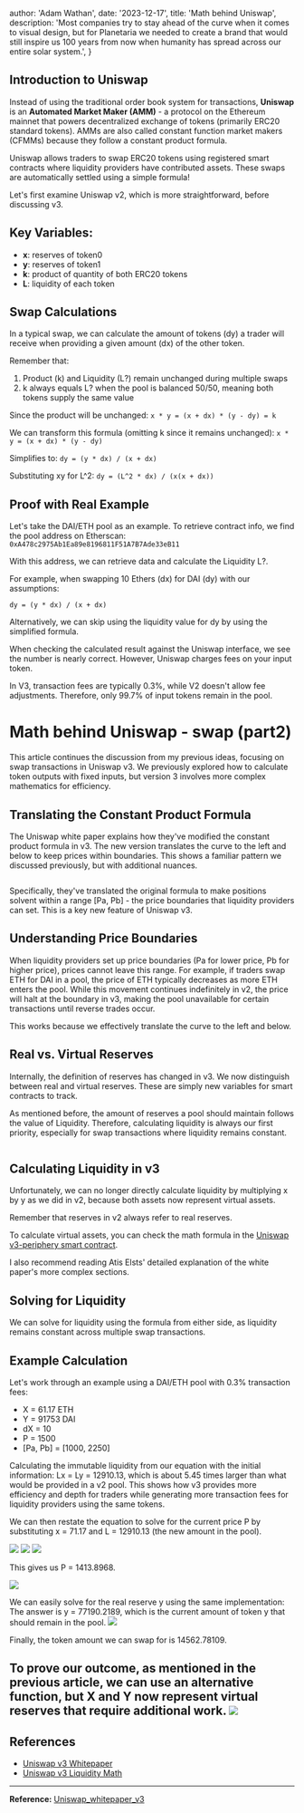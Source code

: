 
  author: 'Adam Wathan',
  date: '2023-12-17',
  title: 'Math behind Uniswap',
  description:
    'Most companies try to stay ahead of the curve when it comes to visual design, but for Planetaria we needed to create a brand that would still inspire us 100 years from now when humanity has spread across our entire solar system.',
}


## Introduction to Uniswap

Instead of using the traditional order book system for transactions, **Uniswap** is an **Automated Market Maker (AMM)** - a protocol on the Ethereum mainnet that powers decentralized exchange of tokens (primarily ERC20 standard tokens). AMMs are also called constant function market makers (CFMMs) because they follow a constant product formula.

Uniswap allows traders to swap ERC20 tokens using registered smart contracts where liquidity providers have contributed assets. These swaps are automatically settled using a simple formula!

Let's first examine Uniswap v2, which is more straightforward, before discussing v3.

## Key Variables:
- **x**: reserves of token0
- **y**: reserves of token1
- **k**: product of quantity of both ERC20 tokens
- **L**: liquidity of each token

## Swap Calculations

In a typical swap, we can calculate the amount of tokens (dy) a trader will receive when providing a given amount (dx) of the other token.

Remember that:
1. Product (k) and Liquidity (L?) remain unchanged during multiple swaps
2. k always equals L? when the pool is balanced 50/50, meaning both tokens supply the same value

Since the product will be unchanged:
`x * y = (x + dx) * (y - dy) = k`

We can transform this formula (omitting k since it remains unchanged):
`x * y = (x + dx) * (y - dy)`

Simplifies to:
`dy = (y * dx) / (x + dx)`

Substituting xy for L^2:
`dy = (L^2 * dx) / (x(x + dx))`

## Proof with Real Example

Let's take the DAI/ETH pool as an example. To retrieve contract info, we find the pool address on Etherscan:
`0xA478c2975Ab1Ea89e8196811F51A7B7Ade33eB11`

With this address, we can retrieve data and calculate the Liquidity L?.

For example, when swapping 10 Ethers (dx) for DAI (dy) with our assumptions:

`dy = (y * dx) / (x + dx)`

Alternatively, we can skip using the liquidity value for dy by using the simplified formula.

When checking the calculated result against the Uniswap interface, we see the number is nearly correct. However, Uniswap charges fees on your input token.

In V3, transaction fees are typically 0.3%, while V2 doesn't allow fee adjustments. Therefore, only 99.7% of input tokens remain in the pool.

# Math behind Uniswap - swap (part2)

This article continues the discussion from my previous ideas, focusing on swap transactions in Uniswap v3. We previously explored how to calculate token outputs with fixed inputs, but version 3 involves more complex mathematics for efficiency.

## Translating the Constant Product Formula

The Uniswap white paper explains how they've modified the constant product formula in v3. The new version translates the curve to the left and below to keep prices within boundaries. This shows a familiar pattern we discussed previously, but with additional nuances.


<img src={UniswapMath1} alt="" />

Specifically, they've translated the original formula to make positions solvent within a range [Pa, Pb] - the price boundaries that liquidity providers can set. This is a key new feature of Uniswap v3.

## Understanding Price Boundaries

When liquidity providers set up price boundaries (Pa for lower price, Pb for higher price), prices cannot leave this range. For example, if traders swap ETH for DAI in a pool, the price of ETH typically decreases as more ETH enters the pool. While this movement continues indefinitely in v2, the price will halt at the boundary in v3, making the pool unavailable for certain transactions until reverse trades occur.

This works because we effectively translate the curve to the left and below.

## Real vs. Virtual Reserves

Internally, the definition of reserves has changed in v3. We now distinguish between real and virtual reserves. These are simply new variables for smart contracts to track.

As mentioned before, the amount of reserves a pool should maintain follows the value of Liquidity. Therefore, calculating liquidity is always our first priority, especially for swap transactions where liquidity remains constant.

<img src={UniswapMath2} alt="" />

## Calculating Liquidity in v3

Unfortunately, we can no longer directly calculate liquidity by multiplying x by y as we did in v2, because both assets now represent virtual assets.

Remember that reserves in v2 always refer to real reserves.

To calculate virtual assets, you can check the math formula in the [Uniswap v3-periphery smart contract](https://github.com/Uniswap/v3-periphery/blob/main/contracts/libraries/LiquidityAmounts.sol).

I also recommend reading Atis Elsts' detailed explanation of the white paper's more complex sections.

## Solving for Liquidity

We can solve for liquidity using the formula from either side, as liquidity remains constant across multiple swap transactions.

## Example Calculation

Let's work through an example using a DAI/ETH pool with 0.3% transaction fees:
- X = 61.17 ETH
- Y = 91753 DAI
- dX = 10
- P = 1500
- [Pa, Pb] = [1000, 2250]

Calculating the immutable liquidity from our equation with the initial information:
Lx = Ly = 12910.13, which is about 5.45 times larger than what would be provided in a v2 pool. This shows how v3 provides more efficiency and depth for traders while generating more transaction fees for liquidity providers using the same tokens.

We can then restate the equation to solve for the current price P by substituting x = 71.17 and L = 12910.13 (the new amount in the pool).

<img src={Formula1} />
<img src={Formula2} />
<img src={Formula3} />

This gives us P = 1413.8968.

<img src={Formula4} />

We can easily solve for the real reserve y using the same implementation:
The answer is y = 77190.2189, which is the current amount of token y that should remain in the pool.
<img src={Formula5} />

Finally, the token amount we can swap for is 14562.78109.

To prove our outcome, as mentioned in the previous article, we can use an alternative function, but X and Y now represent virtual reserves that require additional work.
<img src={Formula6} />
---

## References

- [Uniswap v3 Whitepaper](https://uniswap.org/whitepaper-v3.pdf)
- [Uniswap v3 Liquidity Math](http://atiselsts.github.io/pdfs/uniswap-v3-liquidity-math.pdf)

---

**Reference:**
[Uniswap_whitepaper_v3](https://uniswap.org/whitepaper-v3.pdf)
